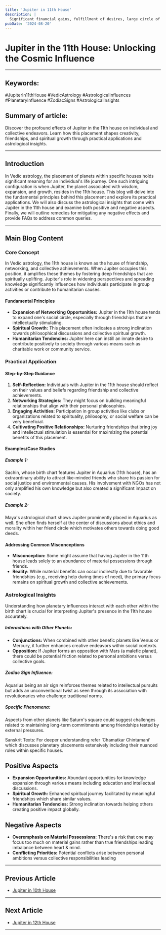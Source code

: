 ```yaml
---
title: 'Jupiter in 11th House'
description: |
  Significant financial gains, fulfillment of desires, large circle of influential friends.
pubDate: '2024-08-20'
---
```


# Jupiter in the 11th House: Unlocking the Cosmic Influence

---

## Keywords: 
#JupiterIn11thHouse #VedicAstrology #AstrologicalInfluences #PlanetaryInfluence #ZodiacSigns #AstrologicalInsights

## Summary of article: 
Discover the profound effects of Jupiter in the 11th house on individual and collective endeavors. Learn how this placement shapes creativity, friendships, and spiritual growth through practical applications and astrological insights.

---

## Introduction
In Vedic astrology, the placement of planets within specific houses holds significant meaning for an individual's life journey. One such intriguing configuration is when Jupiter, the planet associated with wisdom, expansion, and growth, resides in the 11th house. This blog will delve into the fundamental principles behind this placement and explore its practical applications. We will also discuss the astrological insights that come with Jupiter in the 11th house and examine both positive and negative aspects. Finally, we will outline remedies for mitigating any negative effects and provide FAQs to address common queries.

---

## Main Blog Content

### Core Concept
In Vedic astrology, the 11th house is known as the house of friendship, networking, and collective achievements. When Jupiter occupies this position, it amplifies these themes by fostering deep friendships that are spiritually uplifting. Jupiter's role in widening perspectives and spreading knowledge significantly influences how individuals participate in group activities or contribute to humanitarian causes.

#### Fundamental Principles
- **Expansion of Networking Opportunities:** Jupiter in the 11th house tends to expand one's social circle, especially through friendships that are intellectually stimulating.
- **Spiritual Growth:** This placement often indicates a strong inclination towards philosophical discussions and collective spiritual growth.
- **Humanitarian Tendencies:** Jupiter here can instill an innate desire to contribute positively to society through various means such as charitable work or community service.

### Practical Application

#### Step-by-Step Guidance
1. **Self-Reflection:** Individuals with Jupiter in the 11th house should reflect on their values and beliefs regarding friendship and collective achievements.
2. **Networking Strategies:** They might focus on building meaningful relationships that align with their personal philosophies.
3. **Engaging Activities:** Participation in group activities like clubs or organizations related to spirituality, philosophy, or social welfare can be very beneficial.
4. **Cultivating Positive Relationships:** Nurturing friendships that bring joy and intellectual stimulation is essential for maximizing the potential benefits of this placement.

#### Examples/Case Studies

##### Example 1:
Sachin, whose birth chart features Jupiter in Aquarius (11th house), has an extraordinary ability to attract like-minded friends who share his passion for social justice and environmental causes. His involvement with NGOs has not only amplified his own knowledge but also created a significant impact on society.

##### Example 2:
Maya's astrological chart shows Jupiter prominently placed in Aquarius as well. She often finds herself at the center of discussions about ethics and morality within her friend circle which motivates others towards doing good deeds.

#### Addressing Common Misconceptions

- **Misconception:** Some might assume that having Jupiter in the 11th house leads solely to an abundance of material possessions through friends.
- **Reality:** While material benefits can occur indirectly due to favorable friendships (e.g., receiving help during times of need), the primary focus remains on spiritual growth and collective achievements.

### Astrological Insights
Understanding how planetary influences interact with each other within the birth chart is crucial for interpreting Jupiter's presence in the 11th house accurately.

##### Interactions with Other Planets:

- **Conjunctions:** When combined with other benefic planets like Venus or Mercury, it further enhances creative endeavors within social contexts.
- **Opposition:** If Jupiter forms an opposition with Mars (a malefic planet), there could be potential friction related to personal ambitions versus collective goals.

##### Zodiac Sign Influence:
Aquarius being an air sign reinforces themes related to intellectual pursuits but adds an unconventional twist as seen through its association with revolutionaries who challenge traditional norms.

##### Specific Phenomena:
Aspects from other planets like Saturn's square could suggest challenges related to maintaining long-term commitments among friendships tested by external pressures.

Sanskrit Texts:
For deeper understanding refer ‘Chamatkar Chintamani’ which discusses planetary placements extensively including their nuanced roles within specific houses.


## Positive Aspects

- **Expansion Opportunities:** Abundant opportunities for knowledge expansion through various means including education and intellectual discussions.
- **Spiritual Growth:** Enhanced spiritual journey facilitated by meaningful friendships which share similar values.
- **Humanitarian Tendencies:** Strong inclination towards helping others creating positive impact globally.

## Negative Aspects

- **Overemphasis on Material Possessions:** There's a risk that one may focus too much on material gains rather than true friendships leading imbalance between heart & mind.
- **Conflicting Priorities:** Potential conflicts arise between personal ambitions versus collective responsibilities leading
---

## Previous Article
- [Jupiter in 10th House](/blogs-md/0605_Jupiter_in_Houses/060510_Jupiter_in_10th_House.mdx)

---

## Next Article
- [Jupiter in 12th House](/blogs-md/0605_Jupiter_in_Houses/060512_Jupiter_in_12th_House.mdx)

---
